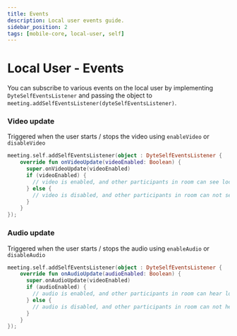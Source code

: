 ```yaml
---
title: Events
description: Local user events guide.
sidebar_position: 2
tags: [mobile-core, local-user, self]
---
```



# Local User - Events

You can subscribe to various events on the local user by implementing `DyteSelfEventsListener` and passing the object to `meeting.addSelfEventsListener(dyteSelfEventsListener)`.

### Video update

Triggered when the user starts / stops the video using `enableVideo` or `disableVideo`

```kotlin
meeting.self.addSelfEventsListener(object : DyteSelfEventsListener {
    override fun onVideoUpdate(videoEnabled: Boolean) {
      super.onVideoUpdate(videoEnabled)
      if (videoEnabled) {
        // video is enabled, and other participants in room can see local user
      } else {
        // video is disabled, and other participants in room can not see local user.
      }
    }
});
```

### Audio update

Triggered when the user starts / stops the audio using `enableAudio` or `disableAudio`

```kotlin
meeting.self.addSelfEventsListener(object : DyteSelfEventsListener {
    override fun onAudioUpdate(audioEnabled: Boolean) {
      super.onAudioUpdate(videoEnabled)
      if (audioEnabled) {
        // audio is enabled, and other participants in room can hear local user
      } else {
        // audio is disabled, and other participants in room can not hear local user.
      }
    }
});
```
